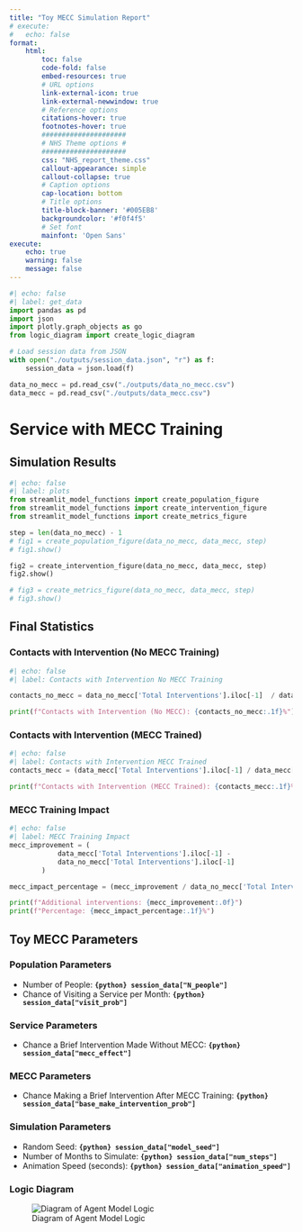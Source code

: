 ```yaml
---
title: "Toy MECC Simulation Report"
# execute:
#   echo: false
format:
    html:
        toc: false
        code-fold: false
        embed-resources: true
        # URL options
        link-external-icon: true
        link-external-newwindow: true
        # Reference options
        citations-hover: true
        footnotes-hover: true
        #####################
        # NHS Theme options #
        #####################
        css: "NHS_report_theme.css"
        callout-appearance: simple
        callout-collapse: true
        # Caption options
        cap-location: bottom
        # Title options
        title-block-banner: '#005EB8'
        backgroundcolor: '#f0f4f5'
        # Set font
        mainfont: 'Open Sans'
execute: 
    echo: true
    warning: false
    message: false
---
```


<!-- ![](resources\MECC.jpg){height=100} -->

```python
#| echo: false
#| label: get_data
import pandas as pd
import json
import plotly.graph_objects as go
from logic_diagram import create_logic_diagram

# Load session data from JSON
with open("./outputs/session_data.json", "r") as f:
    session_data = json.load(f)

data_no_mecc = pd.read_csv("./outputs/data_no_mecc.csv")
data_mecc = pd.read_csv("./outputs/data_mecc.csv")

```

# Service with MECC Training

## Simulation Results

```python
#| echo: false
#| label: plots
from streamlit_model_functions import create_population_figure
from streamlit_model_functions import create_intervention_figure
from streamlit_model_functions import create_metrics_figure

step = len(data_no_mecc) - 1
# fig1 = create_population_figure(data_no_mecc, data_mecc, step)
# fig1.show()

fig2 = create_intervention_figure(data_no_mecc, data_mecc, step)
fig2.show()

# fig3 = create_metrics_figure(data_no_mecc, data_mecc, step)
# fig3.show()
```

## Final Statistics

### Contacts with Intervention (No MECC Training)
```python
#| echo: false
#| label: Contacts with Intervention No MECC Training

contacts_no_mecc = data_no_mecc['Total Interventions'].iloc[-1]  / data_no_mecc['Total Contacts'].iloc[-1] * 100

print(f"Contacts with Intervention (No MECC): {contacts_no_mecc:.1f}%")
```

### Contacts with Intervention (MECC Trained)
```python
#| echo: false
#| label: Contacts with Intervention MECC Trained
contacts_mecc = (data_mecc['Total Interventions'].iloc[-1] / data_mecc['Total Contacts'].iloc[-1] * 100)

print(f"Contacts with Intervention (MECC Trained): {contacts_mecc:.1f}%")

```

### MECC Training Impact

```python
#| echo: false
#| label: MECC Training Impact
mecc_improvement = (
            data_mecc['Total Interventions'].iloc[-1] - 
            data_no_mecc['Total Interventions'].iloc[-1]
        )

mecc_impact_percentage = (mecc_improvement / data_no_mecc['Total Interventions'].iloc[-1] * 100)

print(f"Additional interventions: {mecc_improvement:.0f}")
print(f"Percentage: {mecc_impact_percentage:.1f}%")
```


## Toy MECC Parameters

### Population Parameters
 - Number of People: **`{python} session_data["N_people"]`** 
 - Chance of Visiting a Service per Month: **`{python} session_data["visit_prob"]`**

### Service Parameters
- Chance a Brief Intervention Made Without MECC: **`{python} session_data["mecc_effect"]`**

### MECC Parameters
 - Chance Making a Brief Intervention After MECC Training: **`{python} session_data["base_make_intervention_prob"]`**

### Simulation Parameters
 - Random Seed: **`{python} session_data["model_seed"]`**
 - Number of Months to Simulate: **`{python} session_data["num_steps"]`**
 - Animation Speed (seconds): **`{python} session_data["animation_speed"]`**

### Logic Diagram

![Diagram of Agent Model Logic](`{python} create_logic_diagram(number_labels = True, session_data = session_data)`)
